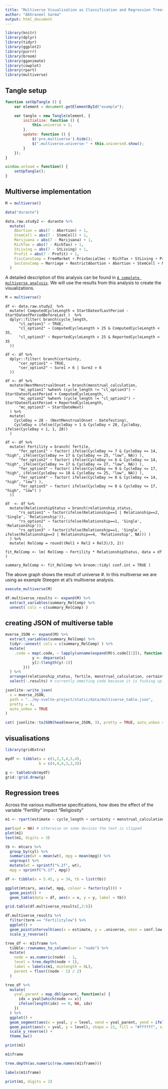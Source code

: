 ```yaml
---
title: "Multiverse Visualisation as Classification and Regression Trees"
author: "Abhraneel Sarma"
output: html_document
---
```



```r
library(knitr)
library(dplyr)
library(tidyr)
library(ggplot2)
library(purrr)
library(broom)
library(gganimate)
library(cowplot)
library(rpart)
library(multiverse)
```



<script type="text/javascript" src="inst/commons/Tangle.js"></script>

<!-- TangleKit (optional) -->
<link rel="stylesheet" href="inst/commons/TangleKit/TangleKit.css" type="text/css">
<script type="text/javascript" src="inst/commons/TangleKit/mootools.js"></script>
<script type="text/javascript" src="inst/commons/TangleKit/sprintf.js"></script>
<script type="text/javascript" src="inst/commons/TangleKit/BVTouchable.js"></script>
<script type="text/javascript" src="inst/commons/TangleKit/TangleKit.js"></script>

## Tangle setup

```js
function setUpTangle () {
    var element = document.getElementById("example");

    var tangle = new Tangle(element, {
        initialize: function () {
            this.universe = 1;
        },
        update: function () {
            $('pre.multiverse').hide();
            $(".multiverse.universe-" + this.universe).show();
        }
    });
}

window.onload = function() {
    setUpTangle();
}
```


## Multiverse implementation

```r
M = multiverse()
```


```r
data("durante")

data.raw.study2 <- durante %>%
  mutate(
    Abortion = abs(7 - Abortion) + 1,
    StemCell = abs(7 - StemCell) + 1,
    Marijuana = abs(7 - Marijuana) + 1,
    RichTax = abs(7 - RichTax) + 1,
    StLiving = abs(7 - StLiving) + 1,
    Profit = abs(7 - Profit) + 1,
    FiscConsComp = FreeMarket + PrivSocialSec + RichTax + StLiving + Profit,
    SocConsComp = Marriage + RestrictAbortion + Abortion + StemCell + Marijuana
  )
```

A detailed description of this analysis can be found in [`A complete multiverse analysis`](complete-multiverse-analysis.html). We will use the results from this analysis to create the visualizations.

```r
M = multiverse()
```


```multiverse
df <- data.raw.study2  %>%
  mutate( ComputedCycleLength = StartDateofLastPeriod - StartDateofPeriodBeforeLast )  %>%
  dplyr::filter( branch(cycle_length,
      "cl_option1" ~ TRUE,
      "cl_option2" ~ ComputedCycleLength > 25 & ComputedCycleLength < 35,
      "cl_option3" ~ ReportedCycleLength > 25 & ReportedCycleLength < 35
  ))
```


```multiverse
df <- df %>%
  dplyr::filter( branch(certainty,
      "cer_option1" ~ TRUE,
      "cer_option2" ~ Sure1 > 6 | Sure2 > 6
  ))
```


```multiverse
df <- df %>% 
  mutate(NextMenstrualOnset = branch(menstrual_calculation,
      "mc_option1" %when% (cycle_length != "cl_option3") ~ StartDateofLastPeriod + ComputedCycleLength,
      "mc_option2" %when% (cycle_length != "cl_option2") ~ StartDateofLastPeriod + ReportedCycleLength,
      "mc_option3" ~ StartDateNext)
  ) %>%
  mutate(
    CycleDay = 28 - (NextMenstrualOnset - DateTesting),
    CycleDay = ifelse(CycleDay > 1 & CycleDay < 28, CycleDay, ifelse(CycleDay < 1, 1, 28))
  ) 
```


```multiverse
df <- df %>%
  mutate( Fertility = branch( fertile,
      "fer_option1" ~ factor( ifelse(CycleDay >= 7 & CycleDay <= 14, "high", ifelse(CycleDay >= 17 & CycleDay <= 25, "low", NA)) ),
      "fer_option2" ~ factor( ifelse(CycleDay >= 6 & CycleDay <= 14, "high", ifelse(CycleDay >= 17 & CycleDay <= 27, "low", NA)) ),
      "fer_option3" ~ factor( ifelse(CycleDay >= 9 & CycleDay <= 17, "high", ifelse(CycleDay >= 18 & CycleDay <= 25, "low", NA)) ),
      "fer_option4" ~ factor( ifelse(CycleDay >= 8 & CycleDay <= 14, "high", "low") ),
      "fer_option5" ~ factor( ifelse(CycleDay >= 8 & CycleDay <= 17, "high", "low") )
  ))
```


```multiverse
df  <- df %>%
  mutate(RelationshipStatus = branch(relationship_status,
      "rs_option1" ~ factor(ifelse(Relationship==1 | Relationship==2, 'Single', 'Relationship')),
      "rs_option2" ~ factor(ifelse(Relationship==1, 'Single', 'Relationship')),
      "rs_option3" ~ factor(ifelse(Relationship==1, 'Single', ifelse(Relationship==3 | Relationship==4, 'Relationship', NA))) )
  ) %>%
  mutate( RelComp = round((Rel1 + Rel2 + Rel3)/3, 2))

fit_RelComp <- lm( RelComp ~ Fertility * RelationshipStatus, data = df )

summary_RelComp <- fit_RelComp %>% broom::tidy( conf.int = TRUE )
```

<p id="example">The above graph shows the result of universe #<span data-var="universe" class="TKAdjustableNumber" data-max="`r size(M)`"></span>. In this multiverse we are using as example Steegen et al's multiverse analysis.</p>


```r
execute_multiverse(M)

df.multiverse_results <- expand(M) %>%
  extract_variables(summary_RelComp) %>%
  unnest( cols = c(summary_RelComp) )
```

## creating JSON of multiverse table 

```r
mverse_JSON <- expand(M) %>%
  extract_variables(summary_RelComp) %>%
  tidyr::unnest( cols = c(summary_RelComp) ) %>%
  mutate(
    .code = map(.code, ~ lapply(unname(expand(M)$.code[[1]]), function(x) {
            y <- deparse(x)
            y[2:(length(y)-1)]
        }))
  ) %>%
  arrange(relationship_status, fertile, menstrual_calculation, certainty, cycle_length) %>%
  select(-.results) # currently ommiting code because it is fucking up the JSON

jsonlite::write_json(
  x = mverse_JSON, 
  path = "../my-svelte-project/static/data/multiverse_table.json", 
  pretty = 4, 
  auto_unbox = TRUE
)

cat( jsonlite::toJSON(head(mverse_JSON, 3), pretty = TRUE, auto_unbox = TRUE) )
```


## visualisations


```r
library(gridExtra)

mydf <- tibble(a = c(1,2,3,4,5,4),
               b = c(4,4,4,3,3,3))

g <- tableGrob(mydf)
grid::grid.draw(g)
```

## Regression trees


Across the various multiverse specifications, how does the effect of the variable "Fertility" impact "Religiosity"

```r
m1 <- rpart(estimate ~ cycle_length + certainty + menstrual_calculation + fertile + relationship_status, data = filter(df.multiverse_results, term == "Fertilitylow"))

par(xpd = NA) # otherwise on some devices the text is clipped
plot(m1)
text(m1, digits = 3)
```

```r
tb <- mtcars %>%
  group_by(cyl) %>%
  summarize(wt = mean(wt), mpg = mean(mpg)) %>%
  ungroup() %>%
  mutate(wt = sprintf("%.2f", wt),
  mpg = sprintf("%.1f", mpg))

df <- tibble(x = 5.45, y = 34, tb = list(tb))

ggplot(mtcars, aes(wt, mpg, colour = factor(cyl))) +
  geom_point() +
  geom_table(data = df, aes(x = x, y = y, label = tb))
```


```r
grid.table(df.multiverse_results[,2:6])
```


```r
df.multiverse_results %>%
  filter(term == "Fertilitylow") %>%
  ggplot() +
  geom_pointintervalh(aes(x = estimate, y = .universe, xmin = conf.low, xmax = conf.high)) +
  scale_y_reverse()
```



```r
tree_df <- m1$frame %>%
  tibble::rownames_to_column(var = "node") %>%
  mutate(
    node = as.numeric(node) - 1,
    level = tree.depth(node + 1),
    label = labels(m1, minlength = 0L),
    parent = floor((node - 1) / 2)
  )

tree_df %>%
  mutate(
    yval_parent = map_dbl(parent, function(x) {
      idx = yval[which(node == x)]
      ifelse(length(idx) == 0, NA, idx)
    })
  ) %>%
  ggplot() +
  geom_segment(aes(x = yval, y = level, xend = yval_parent, yend = ifelse(level == 0, level, level - 1))) +
  geom_point(aes(x = yval, y = level), shape = 21, fill = "#ffffff", size = 5, stroke = 1.5) + 
  scale_y_reverse() +
  theme_bw()
```

```r
print(m1)
```



```r
m1$frame

tree.depth(as.numeric(row.names(m1$frame)))

labels(m1$frame)
```



```r
print(m1, digits = 2)
```


